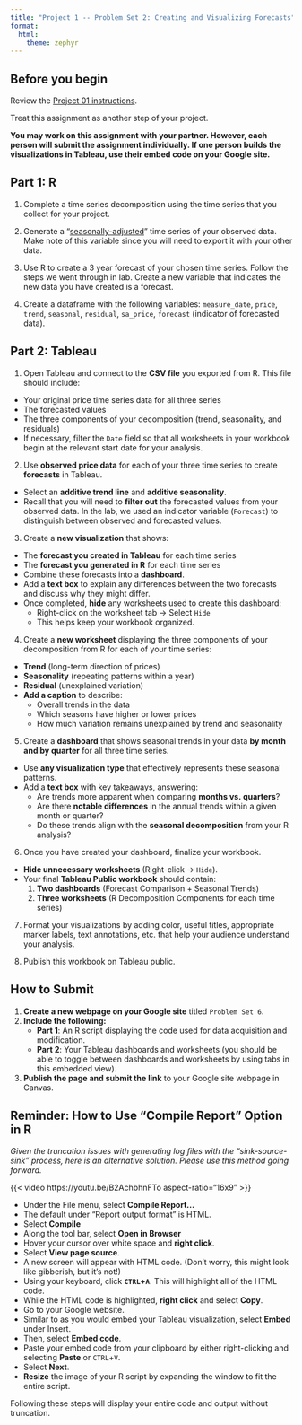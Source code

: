 ```yaml
---
title: "Project 1 -- Problem Set 2: Creating and Visualizing Forecasts"
format: 
  html:
    theme: zephyr
---
```


## Before you begin

Review the [Project 01 instructions](https://https//csu-arec-330.github.io/materials/unit_01/project/project_1_instructions.html). 

Treat this assignment as another step of your project. 

**You may work on this assignment with your partner. However, each person will submit the assignment individually. If one person builds the visualizations in Tableau, use their embed code on your Google site.**

## Part 1: R

1. Complete a time series decomposition using the time series that you collect for your project.

2. Generate a "[seasonally-adjusted](https://otexts.com/fpp3/components.html#seasonally-adjusted-data)" time series of your observed data. Make note of this variable since you will need to export it with your other data.

3. Use R to create a 3 year forecast of your chosen time series. Follow the steps we went through in lab.  Create a new variable that indicates the new data you have created is a forecast.

4. Create a dataframe with the following variables: `measure_date`, `price`, `trend`, `seasonal`, `residual`, `sa_price`, `forecast` (indicator of forecasted data). 


## Part 2: Tableau

1. Open Tableau and connect to the **CSV file** you exported from R. This file should include:
  - Your original price time series data for all three series
  - The forecasted values
  - The three components of your decomposition (trend, seasonality, and residuals)
- If necessary, filter the `Date` field so that all worksheets in your workbook begin at the relevant start date for your analysis. 

2. Use **observed price data** for each of your three time series to create **forecasts** in Tableau.
- Select an **additive trend line** and **additive seasonality**.
- Recall that you will need to **filter out** the forecasted values from your observed data. In the lab, we used an indicator variable (`Forecast`) to distinguish between observed and forecasted values.

3. Create a **new visualization** that shows:
  - The **forecast you created in Tableau** for each time series
  - The **forecast you generated in R** for each time series
- Combine these forecasts into a **dashboard**.
- Add a **text box** to explain any differences between the two forecasts and discuss why they might differ.
- Once completed, **hide** any worksheets used to create this dashboard:
  - Right-click on the worksheet tab → Select `Hide`
  - This helps keep your workbook organized.

4. Create a **new worksheet** displaying the three components of your decomposition from R for each of your time series:
  - **Trend** (long-term direction of prices)
  - **Seasonality** (repeating patterns within a year)
  - **Residual** (unexplained variation)
- **Add a caption** to describe:
  - Overall trends in the data
  - Which seasons have higher or lower prices
  - How much variation remains unexplained by trend and seasonality
  
5.  Create a **dashboard** that shows seasonal trends in your data **by month and by quarter** for all three time series.
- Use **any visualization type** that effectively represents these seasonal patterns.
- Add a **text box** with key takeaways, answering:
  - Are trends more apparent when comparing **months vs. quarters**?
  - Are there **notable differences** in the annual trends within a given month or quarter?
  - Do these trends align with the **seasonal decomposition** from your R analysis?

6.  Once you have created your dashboard, finalize your workbook.
- **Hide unnecessary worksheets** (Right-click → `Hide`).
- Your final **Tableau Public workbook** should contain:
  1. **Two dashboards** (Forecast Comparison + Seasonal Trends)
  2. **Three worksheets** (R Decomposition Components for each time series)

7. Format your visualizations by adding color, useful titles, appropriate marker labels, text annotations, etc. that help your audience understand your analysis.

8. Publish this workbook on Tableau public.


## How to Submit

1. **Create a new webpage on your Google site** titled `Problem Set 6`.
2. **Include the following:**
   - **Part 1**: An R script displaying the code used for data acquisition and modification.
   - **Part 2**: Your Tableau dashboards and worksheets (you should be able to toggle between dashboards and worksheets by using tabs in this embedded view).
3. **Publish the page and submit the link** to your Google site webpage in Canvas.


## Reminder: How to Use "Compile Report" Option in R

*Given the truncation issues with generating log files with the "sink-source-sink" process, here is an alternative solution. Please use this method going forward.*

{{< video https://youtu.be/B2AchbhnFTo aspect-ratio="16x9" >}}

- Under the File menu, select **Compile Report...**
- The default under "Report output format" is HTML. 
- Select **Compile**
- Along the tool bar, select **Open in Browser**
- Hover your cursor over white space and **right click**.
- Select **View page source**.
- A new screen will appear with HTML code. (Don't worry, this might look like gibberish, but it's not!)
- Using your keyboard, click **`CTRL`+`A`**. This will highlight all of the HTML code.
- While the HTML code is highlighted, **right click** and select **Copy**.
- Go to your Google website. 
- Similar to as you would embed your Tableau visualization, select **Embed** under Insert.
- Then, select **Embed code**.
- Paste your embed code from your clipboard by either right-clicking and selecting **Paste** or `CTRL`+`V`.
- Select **Next**.
- **Resize** the image of your R script by expanding the window to fit the entire script.  

Following these steps will display your entire code and output without truncation. 